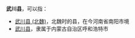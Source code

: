 '''武川县'''，可以指：
*[[武川县_(北魏)|武川县 (北魏)]]，北魏时的县，在今河南省南阳市境
*[[武川县|武川县]]，隶属于内蒙古自治区呼和浩特市

{{Disambig|W|Cat=三字中国县名消歧义}}